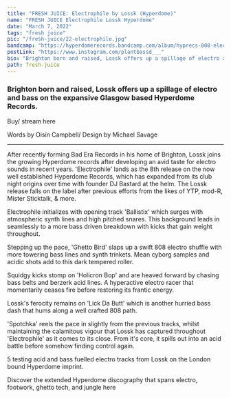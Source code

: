 ---
title: "FRESH JUICE: Electrophile by Lossk (Hyperdome)"
name: "FRESH JUICE Electrophile Lossk Hyperdome"
date: "March 7, 2022"
tags: "fresh juice"
pic: "/fresh-juice/22-electrophile.jpg"
bandcamp: "https://hyperdomerecords.bandcamp.com/album/hyprecs-008-electrophile"
postLink: "https://www.instagram.com/plantbassd___"
bio: "Brighton born and raised, Lossk offers up a spillage of electro and bass on the expansive Glasgow based Hyperdome Records"
path: fresh-juice
---

### Brighton born and raised, Lossk offers up a spillage of electro and bass on the expansive Glasgow based Hyperdome Records.

Buy/ stream here <HoverLink url="hyperdomerecords.bandcamp.com/album/hyprecs-008-electrophile" external inline />

<Picture src="/fresh-juice/22-lossk.png" alt="Lossk album art" size={1200} />

<p className="smallText">Words by Oisín Campbell/ Design by Michael Savage</p>
<hr />

After recently forming Bad Era Records in his home of Brighton, Lossk joins the growing Hyperdome records after developing an avid taste for electro sounds in recent years. 'Electrophile' lands as the 8th release on the now well established Hyperdome Records, which has expanded from its club night origins over time with founder DJ Bastard at the helm. The Lossk release falls on the label after previous efforts from the likes of YTP, mod-R, Mister Sticktalk, & more.

Electrophile initializes with opening track 'Ballistix' which surges with atmospheric synth lines and high pitched snares. This background leads in seamlessly to a more bass driven breakdown with kicks that gain weight throughout.

Stepping up the pace, 'Ghetto Bird' slaps up a swift 808 electro shuffle with more towering bass lines and synth trinkets. Mean cyborg samples and acidic shots add to this dark tempered roller.

<Picture src="/fresh-juice/22-hyperdome.jpg" alt="Hyperdome art" size={1200} />

Squidgy kicks stomp on 'Holicron Bop' and are heaved forward by chasing bass belts and berzerk acid lines. A hyperactive electro racer that momentarily ceases fire before restoring its frantic energy.

Lossk's ferocity remains on 'Lick Da Butt' which is another hurried bass dash that hums along a well crafted 808 path.

'Spotchka' reels the pace in slightly from the previous tracks, whilst maintaining the calamitous vigour that Lossk has captured throughout 'Electrophile' as it comes to its close. From it's core, it spills out into an acid battle before somehow finding control again.

5 testing acid and bass fuelled electro tracks from Lossk on the London bound Hyperdome imprint.

Discover the extended Hyperdome discography that spans electro, footwork, ghetto tech, and jungle here <HoverLink url="hyperdomerecords.bandcamp.com/music" external inline />
